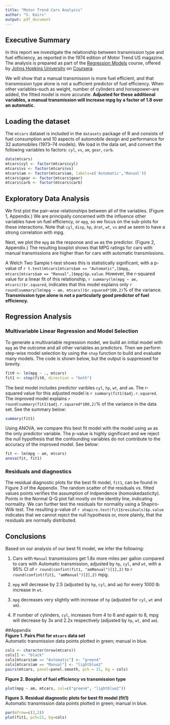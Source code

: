 ```yaml
---
title: "Motor Trend Cars Analysis"
author: "S. Kairs"
output: pdf_document
---
```


## Executive Summary  
In this report we investigate the relationship between transmission type and fuel efficiency, as reported in the 1974 edition of Motor Trend US magazine.  The analysis is prepared as part of the [Regression Models][courselink] course, offered by [Johns Hopkins University][jhu] on [Coursera][coursera].  

We will show that a manual transmission is more fuel efficient, and that transmission type alone is not a sufficient predictor of fuel efficiency.  When other variables--such as weight, number of cylinders and horsepower--are added, the fitted model is more accurate. **Adjusted for these additional variables, a manual transmission will increase mpg by a factor of 1.8 over an automatic.**

## Loading the dataset
The `mtcars` dataset is included in the `datasets` package of R and consists of fuel consumption and 10 aspects of automobile design and performance for 32 automobiles (1973–74 models).  We load in the data set, and convert the following variables to factors: `cyl`, `vs`, `am`, `gear`, `carb`.  
```r
data(mtcars)
mtcars$cyl <- factor(mtcars$cyl)
mtcars$vs <- factor(mtcars$vs)
mtcars$am <- factor(mtcars$am, labels=c('Automatic','Manual'))
mtcars$gear <- factor(mtcars$gear)
mtcars$carb <- factor(mtcars$carb)
```

## Exploratory Data Analysis  
We first plot the pair-wise relationships between all of the variables.  (Figure 1, Appendix.) We are principally concerned with the influence other variables have on fuel efficiency, or `mpg`, so we focus on the sub-plots for these interactions.  Note that `cyl`, `disp`, `hp`, `drat`, `wt`, `vs` and `am` seem to have a strong correlation with mpg.

Next, we plot the `mpg` as the response and `am` as the predictor.  (Figure 2, Appendix.) The resulting boxplot shows that MPG ratings for cars with manual transmissions are higher than for cars with automatic transmissions.  

A Welch Two Sample t-test shows this is statistically significant, with a p-value of `r t.test(mtcars[mtcars$am == "Automatic",]$mpg, mtcars[mtcars$am == "Manual",]$mpg)$p.value`.  However, the r-squared value for a linear fit of this relationship, `r summary(lm(mpg ~ am, mtcars))$r.squared`, indicates that this model explains only `r round(summary(lm(mpg ~ am, mtcars))$r.squared*100,2)`% of the variance.  **Transmission type alone is not a particularly good predictor of fuel efficiency.**

## Regression Analysis  
### Multivariable Linear Regression and Model Selection
To generate a multivariable regression model, we build an initial model with `mpg` as the outcome and all other variables as predictors.  Then we perform step-wise model selection by using the `step` function to build and evaluate many models.  The code is shown below, but the output is suppressed for brevity.  
```r
fit0 <- lm(mpg ~ ., mtcars)
fit1 <- step(fit0, direction = "both")
```

The best model includes predictor varibles `cyl`, `hp`, `wt`, and `am`.  The r-squared value for this adjusted model is `r summary(fit1)$adj.r.squared`.  The improved model explains `r round(summary(fit1)$adj.r.squared*100,2)`% of the variance in the data set.  See the summary below:
```r
summary(fit1)
```

Using ANOVA, we compare this best fit model with the model using `am` as the only predictor variable.  The p-value is highly significant and we reject the null hypothesis that the confounding variables do not contribute to the accuracy of the improved model. See below:  
```r
fit <- lm(mpg ~ am, mtcars)
anova(fit, fit1)
```

### Residuals and diagnostics  
The residual diagnostic plots for the best fit model, `fit1`, can be found in Figure 3 of the Appendix.  The random scatter of the residuals vs. fitted values points verifies the assumption of indpendence (homoskedasticity).  Points in the Normal Q-Q plot fall mostly on the identity line, indicating normality.  We can further test the residuals for normality using a Shapiro-Wilk test.  The resulting p-value of `r shapiro.test(fit1$residuals)$p.value` indicates that we cannot reject the null hypothesis or, more plainly, that the residuals are normally distributed.  

## Conclusions  
Based on our analysis of our best fit model, we infer the following:  

1. Cars with `Manual` transmissions get 1.8x more miles per gallon compared to cars with Automatic transmission, adjusted by `hp`, `cyl`, and `wt`, with a 95% CI of `r round(confint(fit1, "amManual")[1],2)` to `r round(confint(fit1, "amManual")[2],2)` mpg. 

2. `mpg` will decrease by 2.5 (adjusted by `hp`, `cyl`, and `am`) for every 1000 lb increase in `wt`.  

3. `mpg` decreases very slightly with increase of `hp` (adjusted for `cyl`, `wt` and `am`).  

4. If number of cylinders, `cyl`, increases from 4 to 6 and again to 8, mpg will decrease by 3x and 2.2x respectively (adjusted by `hp`, `wt`, and `am`).   


[courselink]: http://class.coursera.org/regmods-007/
[jhu]: https://www.coursera.org/jhu
[coursera]: https://www.coursera.org/

\pagebreak

##Appendix  
**Figure 1. Pairs Plot for `mtcars` data set**  
Automatic transmission data points plotted in green; manual in blue.  
```r
cols <- character(nrow(mtcars))
cols[] <- "black"
cols[mtcars$am == "Automatic"] <- "green4"
cols[mtcars$am == "Manual"] <- "lightblue2"
pairs(mtcars, panel=panel.smooth, pch = 21, bg = cols)
```    

**Figure 2. Boxplot of fuel efficiency vs transmission type**  
```r
plot(mpg ~ am, mtcars, col=c("green4", "lightblue2"))
```

**Figure 3. Residual diagnostic plots for best fit model (fit1)**  
Automatic transmission data points plotted in green; manual in blue.  
```r
par(mfrow=c(2,2))
plot(fit1, pch=21, bg=cols)
```
